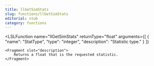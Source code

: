 ```yaml
---
title: llGetSimStats
slug: functions/llGetSimStats
editorial: stub
category: functions
---
```


<LSLFunction
	name="llGetSimStats"
	returnType="float"
	arguments={[
	{
		"name": "StatType",
		"type": "integer",
		"description": "Statistic type."
	}
]}
>
	<Fragment slot="description">
		Returns a float that is the requested statistic.
	</Fragment>
</LSLFunction>
